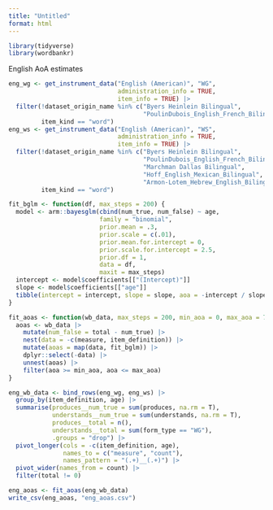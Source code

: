 ```yaml
---
title: "Untitled"
format: html
---
```


```r
library(tidyverse)
library(wordbankr)
```

English AoA estimates
```r
eng_wg <- get_instrument_data("English (American)", "WG", 
                              administration_info = TRUE,
                              item_info = TRUE) |> 
  filter(!dataset_origin_name %in% c("Byers Heinlein Bilingual",
                                     "PoulinDubois_English_French_Bilingual"),
         item_kind == "word")
eng_ws <- get_instrument_data("English (American)", "WS", 
                              administration_info = TRUE,
                              item_info = TRUE) |> 
  filter(!dataset_origin_name %in% c("Byers Heinlein Bilingual",
                                     "PoulinDubois_English_French_Bilingual",
                                     "Marchman Dallas Bilingual",
                                     "Hoff_English_Mexican_Bilingual",
                                     "Armon-Lotem_Hebrew_English_Bilingual"),
         item_kind == "word")
```

```r
fit_bglm <- function(df, max_steps = 200) {
  model <- arm::bayesglm(cbind(num_true, num_false) ~ age,
                         family = "binomial",
                         prior.mean = .3,
                         prior.scale = c(.01),
                         prior.mean.for.intercept = 0,
                         prior.scale.for.intercept = 2.5,
                         prior.df = 1,
                         data = df,
                         maxit = max_steps)
  intercept <- model$coefficients[["(Intercept)"]]
  slope <- model$coefficients[["age"]]
  tibble(intercept = intercept, slope = slope, aoa = -intercept / slope)
}

fit_aoas <- function(wb_data, max_steps = 200, min_aoa = 0, max_aoa = 72) {
  aoas <- wb_data |>
    mutate(num_false = total - num_true) |>
    nest(data = -c(measure, item_definition)) |>
    mutate(aoas = map(data, fit_bglm)) |>
    dplyr::select(-data) |>
    unnest(aoas) |>
    filter(aoa >= min_aoa, aoa <= max_aoa)
}
```

```r
eng_wb_data <- bind_rows(eng_wg, eng_ws) |> 
  group_by(item_definition, age) |> 
  summarise(produces__num_true = sum(produces, na.rm = T),
            understands__num_true = sum(understands, na.rm = T),
            produces__total = n(),
            understands__total = sum(form_type == "WG"),
            .groups = "drop") |> 
  pivot_longer(cols = -c(item_definition, age),
               names_to = c("measure", "count"),
               names_pattern = "(.+)__(.+)") |>
  pivot_wider(names_from = count) |> 
  filter(total != 0)

eng_aoas <- fit_aoas(eng_wb_data)
write_csv(eng_aoas, "eng_aoas.csv")
```

